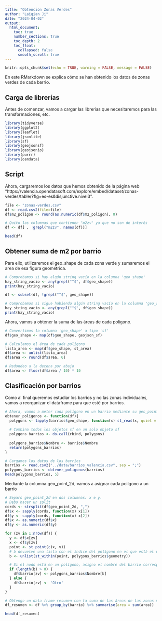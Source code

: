 ```yaml
---
title: "Obtención Zonas Verdes"
author: "Laiqian Ji"
date: "2024-04-02"
output: 
  html_document:
    toc: true
    number_sections: true
    toc_depth: 2
    toc_float:
      collapsed: false
      smooth_scroll: true
---
```


```r
knitr::opts_chunk$set(echo = TRUE, warning = FALSE, message = FALSE)
```

En este RMarkdown se explica cómo se han obtenido los datos de zonas verdes de cada barrio.

## Carga de librerías

Antes de comenzar, vamos a cargar las librerías que necesitaremos para las transformaciones, etc.

```r
library(tidyverse)
library(ggplot2)
library(leaflet)
library(jsonlite)
library(sf)
library(geojsonsf)
library(geojsonio)
library(purrr)
library(osmdata)
```

## Script

Ahora, cargaremos los datos que hemos obtenido de la página web "https://valencia.opendatasoft.com/explore/embed/dataset/zonas-verdes/table/?flg=es-es&disjunctive.nivel3".

```r
file <- "zonas-verdes.csv"
df <- read.csv2(file=file)
df$m2_poligon <- round(as.numeric(df$m2_poligon), 0)

# Quito las columnas que contienen "m2zv" ya que no son de interés
df <- df[ , !grepl("m2zv", names(df))]

head(df)
```

## Obtener suma de m2 por barrio

Para ello, utilizaremos el geo_shape de cada zona verde y sumaremos el area de esa figura geométrica.

```r
# Comprobamos si hay algún string vacío en la columna 'geo_shape'
hay_string_vacio <- any(grepl("^$", df$geo_shape))
print(hay_string_vacio)

df <- subset(df, !grepl("^$", geo_shape))

# Comprobamos si sigue habiendo algún string vacío en la columna 'geo_shape'
hay_string_vacio <- any(grepl("^$", df$geo_shape))
print(hay_string_vacio)
```

Ahora, vamos a obtener la suma de las áreas de cada polígono.

```r
# Convertimos la columna 'geo_shape' a tipo 'sf'
df$geo_shape <- map(df$geo_shape, geojson_sf)

# Calculamos el área de cada polígono
lista_area <- map(df$geo_shape, st_area)
df$area <- unlist(lista_area)
df$area <- round(df$area, 0)

# Redondeo a la decena por abajo
df$area <- floor(df$area / 10) * 10
```

## Clasificación por barrios

Como al final queremos estudiar los barrios y no las zonas individuales, vamos a reorganizar el dataframe para que esté por barrios.

```r
# Ahora, vamos a meter cada polígono en un barrio mediante su geo_point
obtener_poligonos <- function(df){
  polygons <- lapply(barrios$geo_shape, function(x) st_read(x, quiet = TRUE))
  
  # Combina todos los objetos sf en un solo objeto sf
  polygons_barrios <- do.call(rbind, polygons)
  
  polygons_barrios$Nombre <- barrios$Nombre
  return(polygons_barrios)
}

# Cargamos los datos de los barrios
barrios <- read.csv2("../data/barrios_valencia.csv", sep = ";")
polygons_barrios <- obtener_poligonos(barrios)
head(polygons_barrios, 5)
```

Mediante la columna geo_point_2d, vamos a asignar cada polígono a un barrio

```r
# Separo geo_point_2d en dos columnas: x e y.
# Debo hacer un split 
cords <- strsplit(df$geo_point_2d, ",")
df$x <- sapply(cords, function(x) x[1])
df$y <- sapply(cords, function(x) x[2])
df$x <- as.numeric(df$x)
df$y <- as.numeric(df$y)

for (zv in 1:nrow(df)) {
  y <- df$x[zv]
  x <- df$y[zv]
  point <- st_point(c(x, y))
  # b devuelve una lista con el índice del polígono en el que está el nodo
  b <- unlist(st_within(point, polygons_barrios$geometry)) 

  # Si el nodo está en un polígono, asigno el nombre del barrio correspondiente
  if (length(b) > 0) {
    df$barrio[zv] <- polygons_barrios$Nombre[b]
  } else {
    df$barrio[zv] <- 'Otro'
  }
}

# Obtengo un data frame resumen con la suma de las áreas de las zonas verdes por barrio
df_resumen <- df %>% group_by(barrio) %>% summarise(area = sum(area))

head(df_resumen)
```

